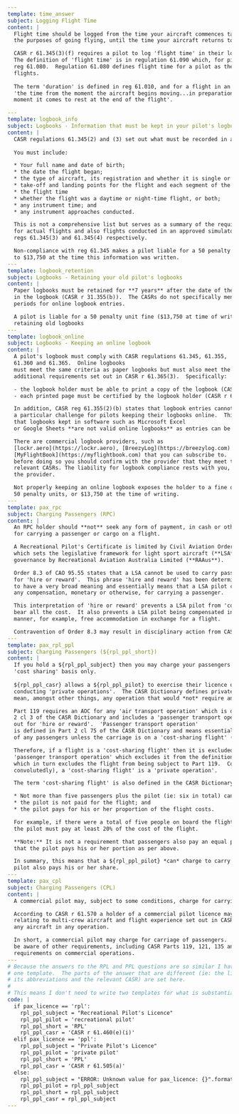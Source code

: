 ```yml
---
template: time_answer
subject: Logging Flight Time
content: |
  Flight time should be logged from the time your aircraft commences taxiing for
  the purposes of going flying, until the time your aircraft returns to the apron and is shut down.

  CASR r 61.345(3)(f) requires a pilot to log 'flight time' in their logbook.
  The definition of 'flight time' is in regulation 61.090 which, for pilots, refers to 
  reg 61.080.  Regulation 61.080 defines flight time for a pilot as the 'duration' of certain
  flights.
  
  The term 'duration' is defined in reg 61.010, and for a flight in an aeroplane means
  'the time from the moment the aircraft begins moving...in preparation for flight...until the
  moment it comes to rest at the end of the flight'.

---
template: logbook_info
subject: Logbooks - Information that must be kept in your pilot's logbook
content: |
  CASR regulations 61.345(2) and (3) set out what must be recorded in a pilot's logbook.
  
  You must include:

  * Your full name and date of birth;
  * the date the flight began;
  * the type of aircraft, its registration and whether it is single or multi-engine
  * take-off and landing points for the flight and each segment of the flight
  * the flight time
  * whether the flight was a daytime or night-time flight, or both;
  * any instrument time; and
  * any instrument approaches conducted.

  This is not a comprehensive list but serves as a summary of the requirements.  The requirements
  for actual flights and also flights conducted in an approved simulator are set out in
  regs 61.345(3) and 61.345(4) respectively.

  Non-compliance with reg 61.345 makes a pilot liable for a 50 penalty unit fine, amounting
  to $13,750 at the time this information was written.
---
template: logbook_retention
subject: Logbooks - Retaining your old pilot's logbooks
content: |
  Paper logbooks must be retained for **7 years** after the date of the last entry
  in the logbook (CASR r 31.355(b)).  The CASRs do not specifically mention retention
  periods for online logbook entries.

  A pilot is liable for a 50 penalty unit fine ($13,750 at time of writing) for not properly
  retaining old logbooks
---
template: logbook_online
subject: Logbooks - Keeping an online logbook
content: | 
  A pilot's logbook must comply with CASR regulations 61.345, 61.355,
  61.360 and 61.365.  Online logbooks
  must meet the same criteria as paper logbooks but must also meet the 
  additional requirements set out in CASR r 61.365(3).  Specifically:

  - the logbook holder must be able to print a copy of the logbook (CASR r 61.365(3)(a)); and
  - each printed page must be certified by the logbook holder (CASR r 61.365(3)(b)).

  In addition, CASR reg 61.355(2)(b) states that logbook entries cannot be altered.  This is
  a particular challenge for pilots keeping their logbooks online.  This regulation means
  that logbooks kept in software such as Microsoft Excel
  or Google Sheets **are not valid online logbooks** as entries can be altered.

  There are commercial logbook providers, such as
  [lockr.aero](https://lockr.aero), [BreezyLog](https://breezylog.com) and
  [MyFlightBook](https://myflightbook.com) that you can subscribe to.  However,
  before doing so you should confirm with the provider that they meet the
  relevant CASRs. The liability for logbook compliance rests with you, not
  the provider.

  Not properly keeping an online logbook exposes the holder to a fine of
  50 penalty units, or $13,750 at the time of writing.
---
template: pax_rpc
subject: Charging Passengers (RPC)
content: |
  An RPC holder should **not** seek any form of payment, in cash or otherwise,
  for carrying a passenger or cargo on a flight.

  A Recreational Pilot's Certificate is limited by Civil Aviation Order 95.55,
  which sets the legislative framework for light sport aircraft (**LSA**) and their 
  governance by Recreational Aviation Australia Limited (**RAAus**).

  Order 8.3 of CAO 95.55 states that a LSA cannot be used to carry passengers or cargo
  for 'hire or reward'.  This phrase 'hire and reward' has been determined by a court 
  to have a very broad meaning and essentially means that a LSA pilot cannot ask for
  any compensation, monetary or otherwise, for carrying a passenger.

  This interpretation of 'hire or reward' prevents a LSA pilot from 'cost sharing' with a friend.  The pilot must
  bear all the cost.  It also prevents a LSA pilot being compensated in some other
  manner, for example, free accommodation in exchange for a flight.

  Contravention of Order 8.3 may result in disciplinary action from CASA and/or RAAus.
---
template: pax_rpl_ppl
subject: Charging Passengers (${rpl_ppl_short})
content: |
  If you hold a ${rpl_ppl_subject} then you may charge your passengers on a 
  'cost sharing' basis only.
  
  ${rpl_ppl_casr} allows a ${rpl_ppl_pilot} to exercise their licence only when
  conducting 'private operations'.  The CASR Dictionary defines private operations to
  mean, amongst other things, any operation that would *not* require an AOC under Part 119.

  Part 119 requires an AOC for any 'air transport operation' which is defined in Part
  2 cl 3 of the CASR Dictionary and includes a 'passenger transport operation' carried
  out for 'hire or reward'.  'Passenger transport operation'
  is defined in Part 2 cl 75 of the CASR Dictionary and means essentially the carriage
  of any passengers unless the carriage is on a 'cost-sharing flight' (CASR Dictionary cl 75(2)(b)).

  Therefore, if a flight is a 'cost-sharing flight' then it is excluded from the defition of
  'passenger transport operation' which excludes it from the definition of 'air transport operation'
  which in turn excludes the flight from being subject to Part 119.  Consequently (and someone
  convolutedly), a 'cost-sharing flight' is a 'private operation'.

  The term 'cost-sharing flight' is also defined in the CASR Dictionary and it imposes these limitations:

  * Not more than five passengers plus the pilot (ie: six in total) can be carried on the flight;
  * the pilot is not paid for the flight; and
  * the pilot pays for his or her proportion of the flight costs.

  For example, if there were a total of five people on board the flight including the pilot,
  the pilot must pay at least 20% of the cost of the flight.

  **Note:** It is not a requirement that passengers also pay an equal portion.  It is only necessary
  that the pilot pays his or her portion as per above.

  In summary, this means that a ${rpl_ppl_pilot} *can* charge to carry passengers as long as the
  pilot also pays his or her share.
---
template: pax_cpl
subject: Charging Passengers (CPL)
content: |
  A commercial pilot may, subject to some conditions, charge for carrying passengers.

  According to CASR r 61.570 a holder of a commercial pilot licence may, subject to some conditions
  relating to multi-crew aircraft and flight experience set out in CASR 61.570(a)(i) - (iii), pilot
  any aircraft in any operation.

  In short, a commercial pilot may charge for carriage of passengers.  However, commercial pilots should
  be aware of other requirements, including CASR Parts 119, 121, 135 and 137, which may impose other
  requirements on commercial operations.
---
# Because the answers to the RPL and PPL questions are so similar I have written only
# one template.  The parts of the answer that are different (ie: the licence name and
# its abbreviations and the relevant CASR) are set here.
#
# This means I don't need to write two templates for what is substantially the same answer.
code: |
  if pax_licence == 'rpl':
    rpl_ppl_subject = "Recreational Pilot's Licence"
    rpl_ppl_pilot = 'recreational pilot'
    rpl_ppl_short = 'RPL'
    rpl_ppl_casr = 'CASR r 61.460(e)(i)'
  elif pax_licence == 'ppl':
    rpl_ppl_subject = "Private Pilot's Licence"
    rpl_ppl_pilot = 'private pilot'
    rpl_ppl_short = 'PPL'
    rpl_ppl_casr = 'CASR r 61.505(a)'
  else:
    rpl_ppl_subject = "ERROR: Unknown value for pax_licence: {}".format(pax_licence)
    rpl_ppl_pilot = rpl_ppl_subject
    rpl_ppl_short = rpl_ppl_subject
    rpl_ppl_casr = rpl_ppl_subject
---
```